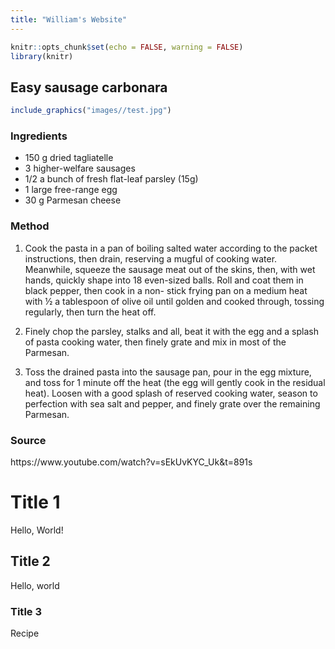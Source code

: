 ```yaml
---
title: "William's Website"
---
```


```r
knitr::opts_chunk$set(echo = FALSE, warning = FALSE)
library(knitr)
```

## Easy sausage carbonara

```r
include_graphics("images//test.jpg")
```

### Ingredients
  - 150 g dried tagliatelle
  - 3 higher-welfare sausages
  -	1/2 a bunch of fresh flat-leaf parsley (15g)
  -	1 large free-range egg
  -	30 g Parmesan cheese

### Method
1. Cook the pasta in a pan of boiling salted water according to the packet instructions, then drain, reserving a mugful of cooking water. Meanwhile, squeeze the sausage meat out of the skins, then, with wet hands, quickly shape into 18 even-sized balls. Roll and coat them in black pepper, then cook in a non- stick frying pan on a medium heat with ½ a tablespoon of olive oil until golden and cooked through, tossing regularly, then turn the heat off.

2. Finely chop the parsley, stalks and all, beat it with the egg and a splash of pasta cooking water, then finely grate and mix in most of the Parmesan.

3. Toss the drained pasta into the sausage pan, pour in the egg mixture, and toss for 1 minute off the heat (the egg will gently cook in the residual heat). Loosen with a good splash of reserved cooking water, season to perfection with sea salt and pepper, and finely grate over the remaining Parmesan. 

### Source

https://www.youtube.com/watch?v=sEkUvKYC_Uk&t=891s


# Title 1

Hello, World!

## Title 2

Hello, world

### Title 3

Recipe